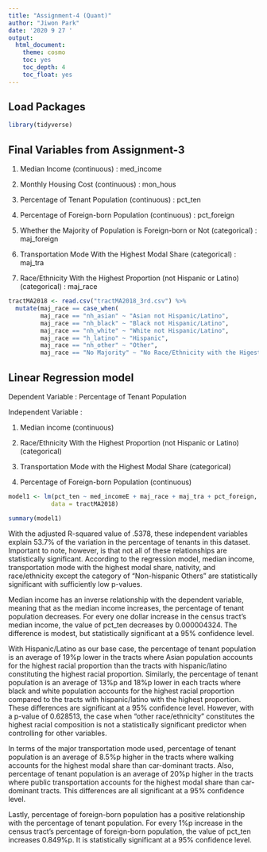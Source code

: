 ```yaml
---
title: "Assignment-4 (Quant)"
author: "Jiwon Park"
date: '2020 9 27 '
output:
  html_document:
    theme: cosmo
    toc: yes
    toc_depth: 4
    toc_float: yes
---
```

## Load Packages

```r
library(tidyverse)
```

## Final Variables from Assignment-3

1. Median Income (continuous) : med_income

2. Monthly Housing Cost (continuous) : mon_hous

3. Percentage of Tenant Population (continuous) : pct_ten

4. Percentage of Foreign-born Population (continuous) : pct_foreign

5. Whether the Majority of Population is Foreign-born or Not (categorical) : maj_foreign

6. Transportation Mode With the Highest Modal Share (categorical) : maj_tra

7. Race/Ethnicity With the Highest Proportion (not Hispanic or Latino) (categorical) : maj_race

```r
tractMA2018 <- read.csv("tractMA2018_3rd.csv") %>%
  mutate(maj_race == case_when(
         maj_race == "nh_asian" ~ "Asian not Hispanic/Latino",
         maj_race == "nh_black" ~ "Black not Hispanic/Latino",
         maj_race == "nh_white" ~ "White not Hispanic/Latino",
         maj_race == "h_latino" ~ "Hispanic",
         maj_race == "nh_other" ~ "Other",
         maj_race == "No Majority" ~ "No Race/Ethnicity with the Higest Ratio"))
```

## Linear Regression model

Dependent Variable : Percentage of Tenant Population

Independent Variable : 

1. Median income (continuous)

2. Race/Ethnicity With the Highest Proportion (not Hispanic or Latino) (categorical)

3. Transportation Mode with the Highest Modal Share (categorical)

4. Percentage of Foreign-born Population (continuous) 

```r
model1 <- lm(pct_ten ~ med_incomeE + maj_race + maj_tra + pct_foreign, 
            data = tractMA2018)

summary(model1)
```

With the adjusted R-squared value of .5378, these independent variables explain 53.7% of the variation in the percentage of tenants in this dataset. Important to note, however, is that not all of these relationships are statistically significant. According to the regression model, median income, transportation mode with the highest modal share, nativity, and race/ethnicity except the category of "Non-hispanic Others" are statistically significant with sufficiently low p-values.    

Median income has an inverse relationship with the dependent variable, meaning that as the median income increases, the percentage of tenant population decreases. For every one dollar increase in the census tract's median income, the value of pct_ten decreases by 0.000004324. The difference is modest, but statistically significant at a 95% confidence level.

With Hispanic/Latino as our base case, the percentage of tenant population is an average of 19%p lower in the tracts where Asian population accounts for the highest racial proportion than the tracts with hispanic/latino constituting the highest racial proportion. Similarly, the percentage of tenant population is an average of 13%p and 18%p lower in each tracts where black and white population accounts for the highest racial proportion compared to the tracts with hispanic/latino with the highest proportion. These differences are significant at a 95% confidence level. However, with a p-value of 0.628513, the case when "other race/ethnicity" constitutes the highest racial composition is not a statistically significant predictor when controlling for other variables. 

In terms of the major transportation mode used, percentage of tenant population is an average of 8.5%p higher in the tracts where walking accounts for the highest modal share than car-dominant tracts. Also, percentage of tenant population is an average of 20%p higher in the tracts where public transportation accounts for the highest modal share than car-dominant tracts. This differences are all significant at a 95% confidence level.

Lastly, percentage of foreign-born population has a positive relationship with the percentage of tenant population. For every 1%p increase in the census tract's percentage of foreign-born population, the value of pct_ten increases 0.849%p. It is statistically significant at a 95% confidence level. 

